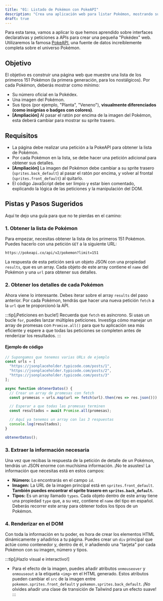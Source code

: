 ```yaml
---
title: "01: Listado de Pokémon con PokeAPI"
description: "Crea una aplicación web para listar Pokémon, mostrando su número, imagen y tipos utilizando la PokeAPI, con mejoras visuales e interactivas."
draft: true
---
```


Para esta tarea, vamos a aplicar lo que hemos aprendido sobre interfaces declarativas y peticiones a APIs para crear una pequeña "Pokédex" web. Utilizaremos la famosa [PokeAPI](https://pokeapi.co/), una fuente de datos increíblemente completa sobre el universo Pokémon.

## Objetivo

El objetivo es construir una página web que muestre una lista de los primeros 151 Pokémon (la primera generación, para los nostálgicos). Por cada Pokémon, deberás mostrar como mínimo:
- Su número oficial en la Pokédex.
- Una imagen del Pokémon.
- Sus tipos (por ejemplo, "Planta", "Veneno"), **visualmente diferenciados (como insignias o badges con colores)**.
- **[Ampliación]** Al pasar el ratón por encima de la imagen del Pokémon, esta deberá cambiar para mostrar su sprite trasero.

## Requisitos

- La página debe realizar una petición a la PokeAPI para obtener la lista de Pokémon.
- Por cada Pokémon en la lista, se debe hacer una petición adicional para obtener sus detalles.
- **[Ampliación]** La imagen del Pokémon debe cambiar a su sprite trasero (`sprites.back_default`) al pasar el ratón por encima, y volver al frontal (`sprites.front_default`) al quitarlo.
- El código JavaScript debe ser limpio y estar bien comentado, explicando la lógica de las peticiones y la manipulación del DOM.

## Pistas y Pasos Sugeridos

Aquí te dejo una guía para que no te pierdas en el camino:

### 1. Obtener la lista de Pokémon

Para empezar, necesitas obtener la lista de los primeros 151 Pokémon. Puedes hacerlo con una petición `GET` a la siguiente URL:

```
https://pokeapi.co/api/v2/pokemon?limit=151
```

La respuesta de esta petición será un objeto JSON con una propiedad `results`, que es un array. Cada objeto de este array contiene el `name` del Pokémon y una `url` para obtener sus detalles.

### 2. Obtener los detalles de cada Pokémon

Ahora viene lo interesante. Debes iterar sobre el array `results` del paso anterior. Por cada Pokémon, tendrás que hacer una nueva petición `fetch` a la `url` que te proporcionó la API.

:::tip[¡Peticiones en bucle!]
Recuerda que `fetch` es asíncrono. Si usas un bucle `for`, puedes lanzar múltiples peticiones. Investiga cómo manejar un array de promesas con `Promise.all()` para que tu aplicación sea más eficiente y espere a que todas las peticiones se completen antes de renderizar los resultados.
:::

#### Ejemplo de código

```js
// Supongamos que tenemos varias URLs de ejemplo
const urls = [
  "https://jsonplaceholder.typicode.com/posts/1",
  "https://jsonplaceholder.typicode.com/posts/2",
  "https://jsonplaceholder.typicode.com/posts/3"
];

async function obtenerDatos() {
  // Crear un array de promesas con fetch
  const promesas = urls.map(url => fetch(url).then(res => res.json()));

  // Esperar a que todas las promesas terminen
  const resultados = await Promise.all(promesas);

  // Aquí ya tenemos un array con las 3 respuestas
  console.log(resultados);
}

obtenerDatos();
```

### 3. Extraer la información necesaria

Una vez que recibas la respuesta de la petición de detalle de un Pokémon, tendrás un JSON enorme con muchísima información. ¡No te asustes! La información que necesitas está en estos campos:

- **Número:** Lo encontrarás en el campo `id`.
- **Imagen:** La URL de la imagen principal está en `sprites.front_default`. **También puedes encontrar el sprite trasero en `sprites.back_default`.**
- **Tipos:** Es un array llamado `types`. Cada objeto dentro de este array tiene una propiedad `type` que, a su vez, contiene el `name` del tipo en español. Deberás recorrer este array para obtener todos los tipos de un Pokémon.

### 4. Renderizar en el DOM

Con toda la información en tu poder, es hora de crear los elementos HTML dinámicamente y añadirlos a tu página. Puedes crear un `div` principal que actúe como contenedor y, dentro de él, ir añadiendo una "tarjeta" por cada Pokémon con su imagen, número y tipos.

:::tip[¡Hazlo visual e interactivo!]
- Para el efecto de la imagen, puedes añadir atributos `onmouseover` y `onmouseout` a la etiqueta `<img>` en el HTML generado. Estos atributos pueden cambiar el `src` de la imagen entre `pokemon.sprites.front_default` y `pokemon.sprites.back_default`. ¡No olvides añadir una clase de transición de Tailwind para un efecto suave!
:::

